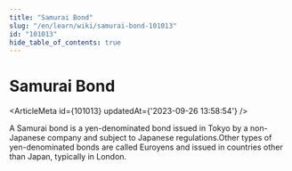 ```yaml
---
title: "Samurai Bond"
slug: "/en/learn/wiki/samurai-bond-101013"
id: "101013"
hide_table_of_contents: true
---
```



# Samurai Bond

<ArticleMeta id={101013} updatedAt={'2023-09-26 13:58:54'} />
<div className='border-solid border-b border-t-0 my-4 border-[var(--ifm-color-gray-300)]' />

A Samurai bond is a yen-denominated bond issued in Tokyo by a non-Japanese company and subject to Japanese regulations.Other types of yen-denominated bonds are called Euroyens and issued in countries other than Japan, typically in London.
